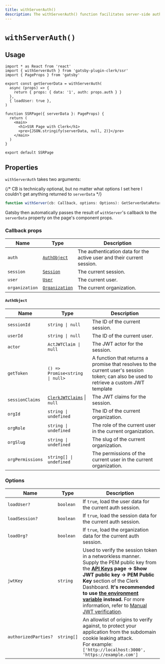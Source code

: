 ```yaml
---
title: withServerAuth()
description: The withServerAuth() function facilitates server-side authentication and provides options for data retrieval and authorization control for Clerk Components in a Gatsby application.
---
```


# `withServerAuth()`

## Usage

```tsx
import * as React from 'react'
import { withServerAuth } from 'gatsby-plugin-clerk/ssr'
import { PageProps } from 'gatsby'

export const getServerData = withServerAuth(
  async (props) => {
    return { props: { data: '1', auth: props.auth } }
  },
  { loadUser: true },
)

function SSRPage({ serverData }: PageProps) {
  return (
    <main>
      <h1>SSR Page with Clerk</h1>
      <pre>{JSON.stringify(serverData, null, 2)}</pre>
    </main>
  )
}

export default SSRPage
```

## Properties

`withServerAuth` takes two arguments:

{/* CB is technically optional, but no matter what options I set here I couldn't get anything returned to `serverData` */}

```typescript
function withServer(cb: Callback, options: Options): GetServerDataReturn
```

Gatsby then automatically passes the result of `withServer`'s callback to the `serverData` property on the page's component props.

### Callback props

| Name | Type | Description |
| - | - | - |
| `auth` | [`AuthObject`](#auth-object) | The authentication data for the active user and their current session. |
| `session` | [`Session`](#session) | The current session. |
| `user` | [`User`](#user) | The current user. |
| `organization` | [`Organization`](#organization) | The current organization. |

#### `AuthObject`

| Name | Type | Description |
| - | - | - |
| `sessionId` | `string \| null` | The ID of the current session. |
| `userId` | `string \| null` | The ID of the current user. |
| `actor` | `ActJWTClaim \| null` | The JWT actor for the session. |
| `getToken` | `() => Promise<string \| null>` | A function that returns a promise that resolves to the current user's session token; can also be used to retrieve a custom JWT template |
| `sessionClaims` | [`ClerkJWTClaims`](/docs/backend-requests/resources/session-tokens#default-session-claims) \| `null` | The JWT claims for the session. |
| `orgId` | `string \| undefined` | The ID of the current organization. |
| `orgRole` | `string \| undefined` | The role of the current user in the current organization. |
| `orgSlug` | `string \| undefined` | The slug of the current organization. |
| `orgPermissions` | `string[] \| undefined` | The permissions of the current user in the current organization. |

### Options

| Name | Type | Description |
| - | - | - |
| `loadUser?` | `boolean` | If `true`, load the user data for the current auth session. |
| `loadSession?` | `boolean` | If `true`, load the session data for the current auth session. |
| `loadOrg?` | `boolean` | If `true`, load the organization data for the current auth session. |
| `jwtKey` | `string` | Used to verify the session token in a networkless manner. Supply the PEM public key from the **[API Keys](https://dashboard.clerk.com/last-active?path=api-keys) page -> Show JWT public key -> PEM Public Key** section of the Clerk Dashboard. **It's recommended to use [the environment variable](/docs/deployments/clerk-environment-variables) instead.** For more information, refer to [Manual JWT verification](/docs/backend-requests/handling/manual-jwt). |
| `authorizedParties?` | `string[]` | An allowlist of origins to verify against, to protect your application from the subdomain cookie leaking attack.<br />For example: `['http://localhost:3000', 'https://example.com']` |
